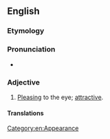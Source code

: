 ==English==

===Etymology===
{{compound|en|nice|looking}}

===Pronunciation===
* {{IPA|/ˈnaɪs ˈlʊkɪŋ/|lang=en}}

===Adjective===
{{en-adj|head=[[nice]]-[[looking]]|more|nicer-looking|sup2=nicest-looking}}

# [[pleasing|Pleasing]] to the eye; [[attractive]].
#: {{syn|en|good-looking}}
#: {{ant|en|bad-looking}}

====Translations====
{{trans-see|attractive}}

[[Category:en:Appearance]]